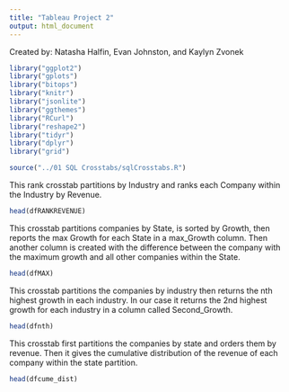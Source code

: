 ```yaml
---
title: "Tableau Project 2"
output: html_document
---
```

Created by: Natasha Halfin, Evan Johnston, and Kaylyn Zvonek 

```r
library("ggplot2")
library("gplots")
library("bitops")
library("knitr")
library("jsonlite")
library("ggthemes")
library("RCurl")
library("reshape2")
library("tidyr")
library("dplyr")
library("grid")
```

```r
source("../01 SQL Crosstabs/sqlCrosstabs.R")

```


This rank crosstab partitions by Industry and ranks each Company within the Industry by Revenue.  
```r
head(dfRANKREVENUE)
```


This crosstab partitions companies by State, is sorted by Growth, then reports the max Growth for each State in a max_Growth column. Then another column is created with the difference between the company with the maximum growth and all other companies within the State. 
```r
head(dfMAX)
```
This crosstab partitions the companies by industry then returns the nth highest growth in each industry. In our case it returns the 2nd highest growth for each industry in a column called Second_Growth. 
```r
head(dfnth)
```
This crosstab first partitions the companies by state and orders them by revenue. Then it gives the cumulative distribution of the revenue of each company within the state partition.
```r
head(dfcume_dist)
```


